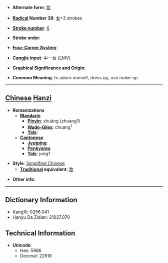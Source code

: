 * '''Alternate form''': [[妝]]

* '''[[Wiktionary:Chinese radical index| Radical]] Number 38''': [[Wiktionary:Chinese radical index 女|女]]+3 strokes

* '''[[Wiktionary:Chinese total strokes index|Stroke number]]''': [[Wiktionary:Chinese total strokes index 6|6]]

* '''Stroke order''': 

* '''[[Wiktionary:Chinese four corner index|Four-Corner System]]''': 

* '''[[Wiktionary:Chinese Cangjie index|Cangjie input]]''': 中一女 (LMV)

* '''Graphical Significance and Origin''': 

* '''Common Meaning''': to adorn oneself, dress up, use make-up

----

== [[Chinese]] [[Hanzi]] ==

* '''Romanizations'''
** '''[[Mandarin]]'''
*** '''[[Pinyin]]''': zhuāng (zhuang1)
*** '''[[Wade-Giles]]''': chuang<sup>1</sup>
*** '''[[Yale]]''': 
** '''[[Cantonese]]'''
*** '''[[Jyutping]]''':
*** '''[[Penkyamp]]''': 
*** '''[[Yale]]''': jong1

* '''Style''': [[Simplified Chinese]] 
** '''[[Traditional Chinese|Traditional]] equivalent''': [[妝]]

* '''Other info''': 

----

== Dictionary Information ==

* KangXi: 0256.041
* Hanyu Da Zidian: 21027.070

== Technical Information ==

* '''Unicode''':
** Hex: 5986
** Decimal: 22918